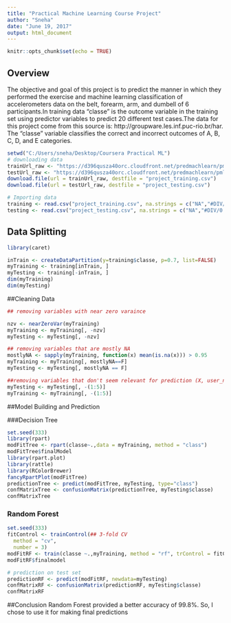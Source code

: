 ---
title: "Practical Machine Learning Course Project"
author: "Sneha"
date: "June 19, 2017"
output: html_document
---

```{r setup, include=FALSE}
knitr::opts_chunk$set(echo = TRUE)
```

## Overview

The objective and goal of this project is to predict the manner in which they performed the exercise and machine learning classification of accelerometers data on the belt, forearm, arm, and dumbell of 6 participants.In training data "classe" is the outcome variable in the training set using predictor variables to predict 20 different test cases.The data for this project come from this source is: http://groupware.les.inf.puc-rio.br/har. The "classe" variable classifies the correct and incorrect outcomes of A, B, C, D, and E categories. 

```{r Reading data}
setwd("C:/Users/sneha/Desktop/Coursera Practical ML")
# downloading data
trainUrl_raw <- "https://d396qusza40orc.cloudfront.net/predmachlearn/pml-training.csv"
testUrl_raw <- "https://d396qusza40orc.cloudfront.net/predmachlearn/pml-testing.csv"
download.file(url = trainUrl_raw, destfile = "project_training.csv")
download.file(url = testUrl_raw, destfile = "project_testing.csv")

# Importing data
training <- read.csv("project_training.csv", na.strings = c("NA","#DIV/0!",""), header = TRUE)
testing <- read.csv("project_testing.csv", na.strings = c("NA","#DIV/0!",""), header = TRUE)

```

## Data Splitting


```{r Data Splitting}
library(caret)

inTrain <- createDataPartition(y=training$classe, p=0.7, list=FALSE)
myTraining <- training[inTrain, ]
myTesting <- training[-inTrain, ]
dim(myTraining)
dim(myTesting)

```

##Cleaning Data
```{r cleaning}
## removing variables with near zero varaince

nzv <- nearZeroVar(myTraining)
myTraining <- myTraining[, -nzv]
myTesting <- myTesting[, -nzv]

## removing variables that are mostly NA
mostlyNA <- sapply(myTraining, function(x) mean(is.na(x))) > 0.95
myTraining <- myTraining[, mostlyNA==F]
myTesting <- myTesting[, mostlyNA == F]

##removing variables that don't seem relevant for prediction (X, user_name, raw_timestamp_part_1, raw_timestamp_part_2, cvtd_timestamp), which are only for identification.
myTesting <- myTesting[, -(1:5)]
myTraining <- myTraining[, -(1:5)]


```

##Model Building and Prediction

###Decision Tree
```{r Decision Tree}
set.seed(333)
library(rpart)
modFitTree <- rpart(classe~.,data = myTraining, method = "class")
modFitTree$finalModel
library(rpart.plot)
library(rattle)
library(RColorBrewer)
fancyRpartPlot(modFitTree)
predictionTree <- predict(modFitTree, myTesting, type="class")
confMatrixTree <- confusionMatrix(predictionTree, myTesting$classe)
confMatrixTree
```

### Random Forest
```{r Random Forest}
set.seed(333)
fitControl <- trainControl(## 3-fold CV
  method = "cv",
  number = 3)
modFitRF <- train(classe ~.,myTraining, method = "rf", trControl = fitControl)
modFitRF$finalmodel

# prediction on test set
predictionRF <- predict(modFitRF, newdata=myTesting)
confMatrixRF <- confusionMatrix(predictionRF, myTesting$classe)
confMatrixRF

```

##Conclusion
Random Forest provided a better accuracy of 99.8%. So, I chose to use it for making final predictions